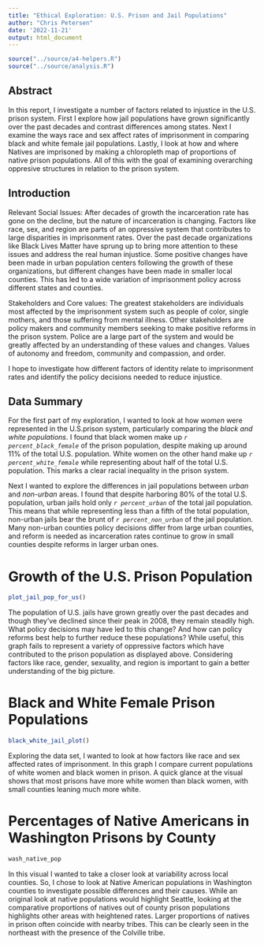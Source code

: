 ```yaml
---
title: "Ethical Exploration: U.S. Prison and Jail Populations"
author: "Chris Petersen"
date: '2022-11-21'
output: html_document
---
```


```r
source("../source/a4-helpers.R")
source("../source/analysis.R")
```

## Abstract 
In this report, I investigate a number of factors related to injustice in the U.S. prison system. First I explore how jail populations have grown significantly over the past decades and contrast differences among states. Next I examine the ways race and sex affect rates of imprisonment in comparing black and white female jail populations. Lastly, I look at how and where Natives are imprisoned by making a chloropleth map of  proportions of native prison populations. All of this with the goal of examining overarching oppresive structures in relation to the prison system.

## Introduction 

Relevant Social Issues:
After decades of growth the incarceration rate has gone on the decline, but the nature of incarceration is changing. Factors like race, sex, and region are parts of an oppressive system that contributes to large disparities in imprisonment rates. Over the past decade organizations like Black Lives Matter have sprung up to bring more attention to these issues and address the real human injustice. Some positive changes have been made in urban population centers following the growth of these organizations, but different changes have been made in smaller local counties. This has led to a wide variation of imprisonment policy across different states and counties.

Stakeholders and Core values:
The greatest stakeholders are individuals most affected by the imprisonment system such as people of color, single mothers, and those suffering from mental illness. Other stakeholders are policy makers and community members seeking to make positive reforms in the prison system. Police are a large part of the system and would be greatly affected by an understanding of these values and changes. Values of autonomy and freedom, community and compassion, and  order.

I hope to investigate how different factors of identity relate to imprisonment rates and identify the policy decisions needed to reduce injustice.

## Data Summary 
For the first part of my exploration, I wanted to look at how *women* were represented in the U.S.prison system, particularly comparing the *black and white populations*. I found that black women make up _*`r percent_black_female`*_ of the prison population, despite making up around 11% of the total U.S. population. White women on the other hand make up _*`r percent_white_female`*_ while representing about half of the total U.S. population. This marks a clear racial inequality in the prison system.

Next I wanted to explore the differences in jail populations between *urban* and *non-urban* areas. I found that despite harboring 80% of the total U.S. population, urban jails hold only _*`r percent_urban`*_ of the total jail population. This means that while representing less than a fifth of the total population, non-urban jails bear the brunt of _*`r percent_non_urban`*_ of the jail population. Many non-urban counties policy decisions differ from large urban counties, and reform is needed as incarceration rates continue to grow in small counties despite reforms in larger urban ones.

# Growth of the U.S. Prison Population

```r
plot_jail_pop_for_us()
```

The population of U.S. jails have grown greatly over the past decades and though they've declined since their peak in 2008, they remain steadily high. What policy decisions may have led to this change? And how can policy reforms best help to further reduce these populations? While useful, this graph fails to represent a variety of oppressive factors which have contributed to the prison population as displayed above. Considering factors like race, gender, sexuality, and region is important to gain a better understanding of the big picture.

# Black and White Female Prison Populations

```r
black_white_jail_plot()
```

Exploring the data set, I wanted to look at how factors like race and sex affected rates of imprisonment. In this graph I compare current populations of white women and black women in prison. A quick glance at the visual shows that most prisons have more white women than black women, with small counties leaning much more white.

# Percentages of Native Americans in Washington Prisons by County

```r
wash_native_pop
```

In this visual I wanted to take a closer look at variability across local counties. So, I chose to look at Native American populations in Washington counties to investigate possible differences and their causes. While an original look at native populations would highlight Seattle, looking at the comparative proportions of natives out of county prison populations highlights other areas with heightened rates. Larger proportions of natives in prison often coincide with nearby tribes. This can be clearly seen in the northeast with the presence of the Colville tribe.